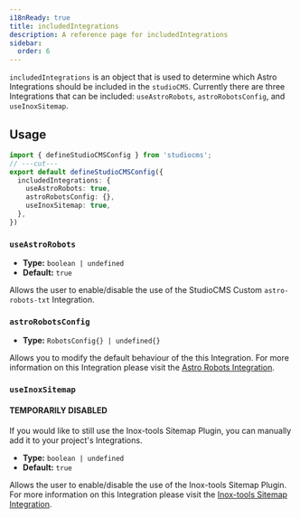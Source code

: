 ```yaml
---
i18nReady: true
title: includedIntegrations
description: A reference page for includedIntegrations
sidebar:
  order: 6
---
```


`includedIntegrations` is an object that is used to determine which Astro Integrations should be included in the `studioCMS`. Currently there are three Integrations that can be included: `useAstroRobots`, `astroRobotsConfig`, and `useInoxSitemap`.

## Usage

```ts twoslash {2-6} title="studiocms.config.mjs"
import { defineStudioCMSConfig } from 'studiocms';
// ---cut---
export default defineStudioCMSConfig({
  includedIntegrations: {
    useAstroRobots: true,
    astroRobotsConfig: {},
    useInoxSitemap: true,
  },
})
```

### `useAstroRobots`

- **Type:** `boolean | undefined`
- **Default:** `true`

Allows the user to enable/disable the use of the StudioCMS Custom `astro-robots-txt` Integration.

### `astroRobotsConfig`

- **Type:** `RobotsConfig{} | undefined{}`

Allows you to modify the default behaviour of the this Integration. For more information on this Integration please visit the [Astro Robots Integration](https://www.npmjs.com/package/astro-robots).

### `useInoxSitemap` 

#### TEMPORARILY DISABLED

If you would like to still use the Inox-tools Sitemap Plugin, you can manually add it to your project's Integrations.

- **Type:** `boolean | undefined`
- **Default:** `true`

Allows the user to enable/disable the use of the Inox-tools Sitemap Plugin. For more information on this Integration please visit the [Inox-tools Sitemap Integration](https://inox-tools.vercel.app/sitemap-ext).